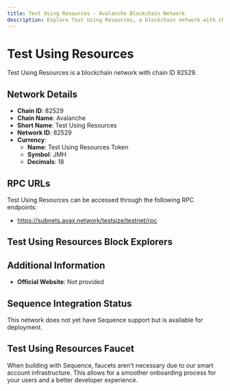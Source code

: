 ```yaml
--- 
title: Test Using Resources - Avalanche Blockchain Network
description: Explore Test Using Resources, a blockchain network with chain ID 82529. Learn about its native currency, Test Using Resources Token, and how to interact with the network.
---
```


# Test Using Resources

Test Using Resources is a blockchain network with chain ID 82529.

## Network Details

- **Chain ID**: 82529
- **Chain Name**: Avalanche
- **Short Name**: Test Using Resources
- **Network ID**: 82529
- **Currency**: 
  - **Name**: Test Using Resources Token
  - **Symbol**: JMH
  - **Decimals**: 18

## RPC URLs

Test Using Resources can be accessed through the following RPC endpoints:

- https://subnets.avax.network/testsize/testnet/rpc

## Test Using Resources Block Explorers



## Additional Information

- **Official Website**: Not provided

## Sequence Integration Status

This network does not yet have Sequence support but is available for deployment.

## Test Using Resources Faucet

When building with Sequence, faucets aren't necessary due to our smart account infrastructure. This allows for a smoother onboarding process for your users and a better developer experience.
